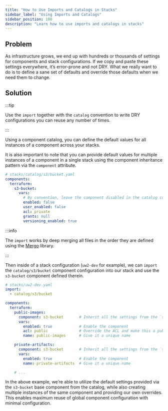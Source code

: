 ```yaml
---
title: "How to Use Imports and Catalogs in Stacks"
sidebar_label: "Using Imports and Catalogs"
sidebar_position: 100
description: "Learn how to use imports and catalogs in stacks"
---
```


## Problem

As infrastructure grows, we end up with hundreds or thousands of settings for components and stack configurations. If we copy and paste these settings everywhere, it’s error-prone and not DRY. What we really want to do is to define a sane set of defaults and override those defaults when we need them to change.

## Solution

:::tip

Use the `import` together with the `catalog` convention to write DRY configurations you can reuse any number of times.

:::

Using a component catalog, you can define the default values for all instances of a component across your stacks.

It is also important to note that you can provide default values for multiple instances of a component in a single stack using the component inheritance pattern via the `component` attribute.

```yaml
# stacks/catalog/s3/bucket.yaml
components:
  terraform:
    s3-bucket:
      vars:
        # By convention, leave the component disabled in the catalog configuration (you can enable each inherited components individually)
        enabled: false
        user_enabled: false
        acl: private
        grants: null
        versioning_enabled: true
```

:::info

The `import` works by deep merging all files in the order they are defined using the [Mergo](https://github.com/imdario/mergo) library.

:::

Then inside of a stack configuration (`uw2-dev` for example), we can `import` the `catalog/s3/bucket` component configuration into our stack and use the `s3-bucket` component defined therein.

```yaml
# stacks/uw2-dev.yaml
import:
  - catalog/s3/bucket

components:
  terraform:
    public-images:
      component: s3-bucket       # Inherit all the settings from the `s3-bucket` component
      vars:
        enabled: true            # Enable the component
        acl: public              # Override the ACL and make this a public bucket
        name: public-images      # Give it a unique name

    private-artifacts:
      component: s3-bucket       # Inherit all the settings from the `s3-bucket` component
      vars:
        enabled: true            # Enable the component
        name: private-artifacts  # Give it a unique name

    # ...
```

In the above example, we’re able to utilize the default settings provided via the `s3-bucket` base component from the catalog, while also creating multiple instances of the same component and providing our own overrides. This enables maximum reuse of global component configuration with minimal configuration.


